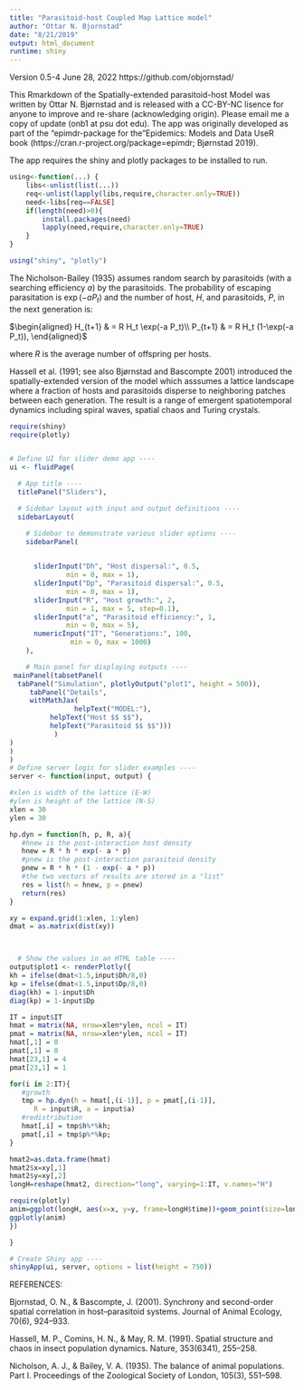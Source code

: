 ```yaml
---
title: "Parasitoid-host Coupled Map Lattice model"
author: "Ottar N. Bjornstad"
date: "8/21/2019"
output: html_document
runtime: shiny
---
```


Version 0.5-4 June 28, 2022 
https://github.com/objornstad/

This Rmarkdown of the Spatially-extended parasitoid-host Model was written by Ottar N. Bjørnstad and is released with a CC-BY-NC lisence for anyone to improve and re-share (acknowledging origin). Please email me a copy of update (onb1 at psu dot edu). The app was originally developed as part of the "epimdr-package for the "Epidemics: Models and Data UseR book (https://cran.r-project.org/package=epimdr; Bjørnstad 2019).

The app requires the shiny and plotly packages to be installed to run.

```r
using<-function(...) {
    libs<-unlist(list(...))
    req<-unlist(lapply(libs,require,character.only=TRUE))
    need<-libs[req==FALSE]
    if(length(need)>0){ 
        install.packages(need)
        lapply(need,require,character.only=TRUE)
    }
}

using("shiny", "plotly")
```

The Nicholson-Bailey (1935) assumes random search by parasitoids (with a searching efficiency $a$) by the parasitoids. The probability of escaping parasitation is $\exp(-a P_t)$ and the number of host, $H$, and parasitoids, $P$, in the next generation is:

$\begin{aligned}
H_{t+1} & = R H_t \exp(-a P_t)\\
P_{t+1} & = R H_t (1-\exp(-a P_t)),
\end{aligned}$

where $R$ is the average number of offspring per hosts. 

Hassell et al. (1991; see also Bjørnstad and Bascompte 2001) introduced the spatially-extended version of the model which asssumes a lattice landscape where a fraction of hosts and parasitoids disperse to neighboring patches between each generation. The result is a range of emergent spatiotemporal dynamics including spiral waves, spatial chaos and Turing crystals. 

```r
require(shiny)
require(plotly)


# Define UI for slider demo app ----
ui <- fluidPage(

  # App title ----
  titlePanel("Sliders"),

  # Sidebar layout with input and output definitions ----
  sidebarLayout(

    # Sidebar to demonstrate various slider options ----
    sidebarPanel(

  
      sliderInput("Dh", "Host dispersal:", 0.5,
              min = 0, max = 1),
      sliderInput("Dp", "Parasitoid dispersal:", 0.5,
              min = 0, max = 1),
      sliderInput("R", "Host growth:", 2,
              min = 1, max = 5, step=0.1),
      sliderInput("a", "Parasitoid efficiency:", 1,
              min = 0, max = 5),
      numericInput("IT", "Generations:", 100,
               min = 0, max = 1000)
    ),

    # Main panel for displaying outputs ----
 mainPanel(tabsetPanel(
  tabPanel("Simulation", plotlyOutput("plot1", height = 500)),
     tabPanel("Details", 
     withMathJax(
                helpText("MODEL:"),
          helpText("Host $$ $$"),
          helpText("Parasitoid $$ $$")))
           )
)
)
)
# Define server logic for slider examples ----
server <- function(input, output) {

#xlen is width of the lattice (E-W)
#ylen is height of the lattice (N-S)
xlen = 30
ylen = 30

hp.dyn = function(h, p, R, a){ 
   #hnew is the post-interaction host density
   hnew = R * h * exp(- a * p)
   #pnew is the post-interaction parasitoid density
   pnew = R * h * (1 - exp(- a * p))
   #the two vectors of results are stored in a "list"
   res = list(h = hnew, p = pnew)
   return(res)
} 

xy = expand.grid(1:xlen, 1:ylen)
dmat = as.matrix(dist(xy))



  # Show the values in an HTML table ----
output$plot1 <- renderPlotly({
kh = ifelse(dmat<1.5,input$Dh/8,0)
kp = ifelse(dmat<1.5,input$Dp/8,0)
diag(kh) = 1-input$Dh
diag(kp) = 1-input$Dp

IT = input$IT
hmat = matrix(NA, nrow=xlen*ylen, ncol = IT)
pmat = matrix(NA, nrow=xlen*ylen, ncol = IT)
hmat[,1] = 0
pmat[,1] = 0
hmat[23,1] = 4
pmat[23,1] = 1

for(i in 2:IT){
   #growth
   tmp = hp.dyn(h = hmat[,(i-1)], p = pmat[,(i-1)], 
      R = input$R, a = input$a)
   #redistribution
   hmat[,i] = tmp$h%*%kh;
   pmat[,i] = tmp$p%*%kp;
}

hmat2=as.data.frame(hmat)
hmat2$x=xy[,1]
hmat2$y=xy[,2]
longH=reshape(hmat2, direction="long", varying=1:IT, v.names="H")

require(plotly)
anim=ggplot(longH, aes(x=x, y=y, frame=longH$time))+geom_point(size=longH$H)
ggplotly(anim)
})

}

# Create Shiny app ----
shinyApp(ui, server, options = list(height = 750))
```


REFERENCES:

Bjornstad, O. N., & Bascompte, J. (2001). Synchrony and second-order spatial correlation
in host–parasitoid systems. Journal of Animal Ecology, 70(6), 924–933.

Hassell, M. P., Comins, H. N., & May, R. M. (1991). Spatial structure and chaos in
insect population dynamics. Nature, 353(6341), 255–258.

Nicholson, A. J., & Bailey, V. A. (1935). The balance of animal populations. Part I.
Proceedings of the Zoological Society of London, 105(3), 551–598.


